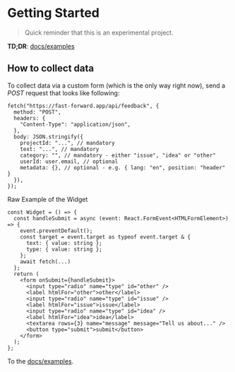 

# Getting Started

> Quick reminder that this is an experimental project.

**TD;DR**: [docs/examples](/docs/examples)

## How to collect data

To collect data via a custom form (which is the only way right now), send a _POST_ request that looks like following:

```tsx
fetch("https://fast-forward.app/api/feedback", {
  method: "POST",
  headers: {
    "Content-Type": "application/json",
  },
  body: JSON.stringify({
    projectId: "...", // mandatory
    text: "...", // mandatory
    category: "", // mandatory - either "issue", "idea" or "other"
    userId: user.email, // optional
    metadata: {}, // optional - e.g. { lang: "en", position: "header" }
  }),
});
```

Raw Example of the Widget

```tsx
const Widget = () => {
  const handleSubmit = async (event: React.FormEvent<HTMLFormElement>) => {
    event.preventDefault();
    const target = event.target as typeof event.target & {
      text: { value: string };
      type: { value: string };
    };
    await fetch(...)
  };
  return (
    <form onSubmit={handleSubmit}>
      <input type="radio" name="type" id="other" />
      <label htmlFor="other">other</label>
      <input type="radio" name="type" id="issue" />
      <label htmlFor="issue">issue</label>
      <input type="radio" name="type" id="idea" />
      <label htmlFor="idea">idea</label>
      <textarea rows={3} name="message" message="Tell us about..." />
      <button type="submit">submit</button>
    </form>
  );
};
```

To the [docs/examples](/docs/examples).
